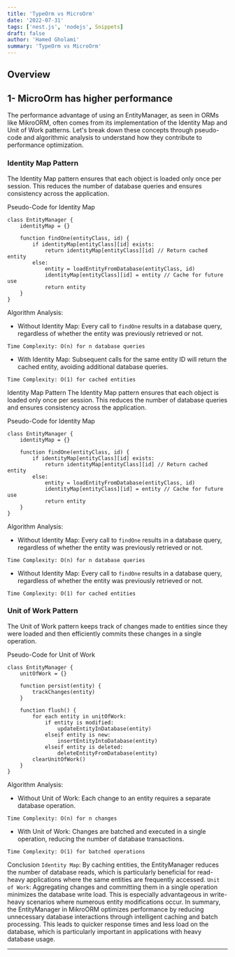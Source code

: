```yaml
---
title: 'TypeOrm vs MicroOrm'
date: '2022-07-31'
tags: ['nest.js', 'nodejs', Snippets]
draft: false
author: 'Hamed Gholami'
summary: 'TypeOrm vs MicroOrm'
---
```


## Overview

<TOCInline toc={props.toc} exclude="Overview" toHeading={4} />

## 1- MicroOrm has higher performance

The performance advantage of using an EntityManager, as seen in ORMs like MikroORM, often comes from its implementation of the Identity Map and Unit of Work patterns.
Let's break down these concepts through pseudo-code and algorithmic analysis to understand how they contribute to performance optimization.

### Identity Map Pattern

The Identity Map pattern ensures that each object is loaded only once per session.
This reduces the number of database queries and ensures consistency across the application.

Pseudo-Code for Identity Map

```pseudo
class EntityManager {
    identityMap = {}

    function findOne(entityClass, id) {
        if identityMap[entityClass][id] exists:
            return identityMap[entityClass][id] // Return cached entity
        else:
            entity = loadEntityFromDatabase(entityClass, id)
            identityMap[entityClass][id] = entity // Cache for future use
            return entity
    }
}

```

Algorithm Analysis:

- Without Identity Map: Every call to `findOne` results in a database query, regardless of whether the entity was previously retrieved or not.

```pseudo
Time Complexity: O(n) for n database queries
```

- With Identity Map: Subsequent calls for the same entity ID will return the cached entity, avoiding additional database queries.

```pseudo
Time Complexity: O(1) for cached entities
```

Identity Map Pattern
The Identity Map pattern ensures that each object is loaded only once per session.
This reduces the number of database queries and ensures consistency across the application.

Pseudo-Code for Identity Map

```pseudo
class EntityManager {
    identityMap = {}

    function findOne(entityClass, id) {
        if identityMap[entityClass][id] exists:
            return identityMap[entityClass][id] // Return cached entity
        else:
            entity = loadEntityFromDatabase(entityClass, id)
            identityMap[entityClass][id] = entity // Cache for future use
            return entity
    }
}
```

Algorithm Analysis:

- Without Identity Map: Every call to `findOne` results in a database query, regardless of whether the entity was previously retrieved or not.

```pseudo
Time Complexity: O(n) for n database queries
```

- Without Identity Map: Every call to `findOne` results in a database query, regardless of whether the entity was previously retrieved or not.

```pseudo
Time Complexity: O(1) for cached entities
```

### Unit of Work Pattern

The Unit of Work pattern keeps track of changes made to entities since they were loaded and then efficiently commits these changes in a single operation.

Pseudo-Code for Unit of Work

```pseudo
class EntityManager {
    unitOfWork = {}

    function persist(entity) {
        trackChanges(entity)
    }

    function flush() {
        for each entity in unitOfWork:
            if entity is modified:
                updateEntityInDatabase(entity)
            elseif entity is new:
                insertEntityIntoDatabase(entity)
            elseif entity is deleted:
                deleteEntityFromDatabase(entity)
        clearUnitOfWork()
    }
}
```

Algorithm Analysis:

- Without Unit of Work: Each change to an entity requires a separate database operation.

```pseudo
Time Complexity: O(n) for n changes
```

- With Unit of Work: Changes are batched and executed in a single operation, reducing the number of database transactions.

```pseudo
Time Complexity: O(1) for batched operations
```

Conclusion
`Identity Map`: By caching entities, the EntityManager reduces the number of database reads, which is particularly beneficial for read-heavy applications where the same entities are frequently accessed.
`Unit of Work`: Aggregating changes and committing them in a single operation minimizes the database write load. This is especially advantageous in write-heavy scenarios where numerous entity modifications occur.
In summary, the EntityManager in MikroORM optimizes performance by reducing unnecessary database interactions through intelligent caching and batch processing. This leads to quicker response times and less load on the database, which is particularly important in applications with heavy database usage.

---

